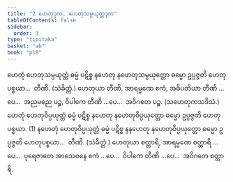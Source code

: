 ```yaml
---
title: "2 ဟေတုဒုက, ဟေတုသမ္ပယုတ္တဒုက"
tableOfContents: false
sidebar:
  order: 3
type: "tipitaka"
basket: "ab"
book: "p18"
---
```



<DynamicBreadcrumb />

<Division number="5" book="p18" e="ch" v="40" p="308">

<Paragraph number="16" book="p18">
ဟေတုံ ဟေတုသမ္ပယုတ္တံ ဓမ္မံ ပဋိစ္စ နဟေတု နဟေတုသမ္ပယုတ္တော ဓမ္မော ဥပ္ပဇ္ဇတိ ဟေတုပစ္စယာ…  တီဏိ. (သံခိတ္တံ.)
</Paragraph>

<Paragraph number="17" book="p18">
ဟေတုယာ တီဏိ, အာရမ္မဏေ ဧကံ, အဓိပတိယာ တီဏိ …ပေ…  အညမညေ ပဉ္စ, ဝိပါကေ တီဏိ …ပေ…  အဝိဂတေ ပဉ္စ. (သဟေတုကသဒိသံ.)
</Paragraph>

<Paragraph number="18" book="p18">
ဟေတုံ ဟေတုဝိပ္ပယုတ္တံ ဓမ္မံ ပဋိစ္စ နဟေတု နဟေတုဝိပ္ပယုတ္တော ဓမ္မော ဥပ္ပဇ္ဇတိ ဟေတုပစ္စယာ. (1)
</Paragraph>

<Paragraph number="19" book="p18">
နဟေတုံ ဟေတုဝိပ္ပယုတ္တံ ဓမ္မံ ပဋိစ္စ နနဟေတု နဟေတုဝိပ္ပယုတ္တော ဓမ္မော ဥပ္ပဇ္ဇတိ ဟေတုပစ္စယာ…  တီဏိ. (သံခိတ္တံ.)
</Paragraph>

<Paragraph number="20" book="p18">
ဟေတုယာ စတ္တာရိ, အာရမ္မဏေ စတ္တာရိ …ပေ…  ပုရေဇာတေ အာသေဝနေ ဧကံ …ပေ…  ဝိပါကေ တီဏိ …ပေ…  အဝိဂတေ စတ္တာရိ.
</Paragraph>
</Division>